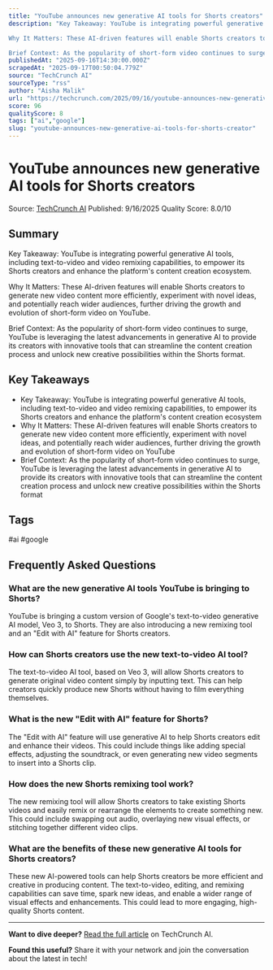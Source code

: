 ```yaml
---
title: "YouTube announces new generative AI tools for Shorts creators"
description: "Key Takeaway: YouTube is integrating powerful generative AI tools, including text-to-video and video remixing capabilities, to empower its Shorts creators and enhance the platform's content creation ecosystem.

Why It Matters: These AI-driven features will enable Shorts creators to generate new video content more efficiently, experiment with novel ideas, and potentially reach wider audiences, further driving the growth and evolution of short-form video on YouTube.

Brief Context: As the popularity of short-form video continues to surge, YouTube is leveraging the latest advancements in generative AI to provide its creators with innovative tools that can streamline the content creation process and unlock new creative possibilities within the Shorts format."
publishedAt: "2025-09-16T14:30:00.000Z"
scrapedAt: "2025-09-17T00:50:04.779Z"
source: "TechCrunch AI"
sourceType: "rss"
author: "Aisha Malik"
url: "https://techcrunch.com/2025/09/16/youtube-announces-new-generative-ai-tools-for-shorts-creators/"
score: 96
qualityScore: 8
tags: ["ai","google"]
slug: "youtube-announces-new-generative-ai-tools-for-shorts-creator"
---
```


<script type="application/ld+json">
{
  "@context": "https://schema.org",
  "@type": "Article",
  "headline": "YouTube announces new generative AI tools for Shorts creators",
  "description": "Key Takeaway: YouTube is integrating powerful generative AI tools, including text-to-video and video remixing capabilities, to empower its Shorts creators and enhance the platform's content creation ecosystem.\n\nWhy It Matters: These AI-driven features will enable Shorts creators to generate new video content more efficiently, experiment with novel ideas, and potentially reach wider audiences, further driving the growth and evolution of short-form video on YouTube.\n\nBrief Context: As the popularity of short-form video continues to surge, YouTube is leveraging the latest advancements in generative AI to provide its creators with innovative tools that can streamline the content creation process and unlock new creative possibilities within the Shorts format.",
  "author": {
    "@type": "Person",
    "name": "Aisha Malik"
  },
  "publisher": {
    "@type": "Organization",
    "name": "TechPulse Daily",
    "url": "https://techpulse-daily.com"
  },
  "datePublished": "2025-09-16T14:30:00.000Z",
  "dateModified": "2025-09-17T02:49:24.206Z",
  "url": "https://techpulse-daily.com/posts/youtube-announces-new-generative-ai-tools-for-shorts-creator",
  "mainEntityOfPage": {
    "@type": "WebPage",
    "@id": "https://techpulse-daily.com/posts/youtube-announces-new-generative-ai-tools-for-shorts-creator"
  }
}
</script>
<script type="application/ld+json">
{
  "@context": "https://schema.org",
  "@type": "FAQPage",
  "mainEntity": [
    {
      "@type": "Question",
      "name": "What are the new generative AI tools YouTube is bringing to Shorts?",
      "acceptedAnswer": {
        "@type": "Answer",
        "text": "YouTube is bringing a custom version of Google's text-to-video generative AI model, Veo 3, to Shorts. They are also introducing a new remixing tool and an \"Edit with AI\" feature for Shorts creators."
      }
    },
    {
      "@type": "Question",
      "name": "How can Shorts creators use the new text-to-video AI tool?",
      "acceptedAnswer": {
        "@type": "Answer",
        "text": "The text-to-video AI tool, based on Veo 3, will allow Shorts creators to generate original video content simply by inputting text. This can help creators quickly produce new Shorts without having to film everything themselves."
      }
    },
    {
      "@type": "Question",
      "name": "What is the new \"Edit with AI\" feature for Shorts?",
      "acceptedAnswer": {
        "@type": "Answer",
        "text": "The \"Edit with AI\" feature will use generative AI to help Shorts creators edit and enhance their videos. This could include things like adding special effects, adjusting the soundtrack, or even generating new video segments to insert into a Shorts clip."
      }
    },
    {
      "@type": "Question",
      "name": "How does the new Shorts remixing tool work?",
      "acceptedAnswer": {
        "@type": "Answer",
        "text": "The new remixing tool will allow Shorts creators to take existing Shorts videos and easily remix or rearrange the elements to create something new. This could include swapping out audio, overlaying new visual effects, or stitching together different video clips."
      }
    },
    {
      "@type": "Question",
      "name": "What are the benefits of these new generative AI tools for Shorts creators?",
      "acceptedAnswer": {
        "@type": "Answer",
        "text": "These new AI-powered tools can help Shorts creators be more efficient and creative in producing content. The text-to-video, editing, and remixing capabilities can save time, spark new ideas, and enable a wider range of visual effects and enhancements. This could lead to more engaging, high-quality Shorts content."
      }
    }
  ]
}
</script>

# YouTube announces new generative AI tools for Shorts creators

<div className="article-meta">
  <span className="source">Source: <a href="https://techcrunch.com/2025/09/16/youtube-announces-new-generative-ai-tools-for-shorts-creators/" target="_blank" rel="noopener">TechCrunch AI</a></span>
  <span className="date">Published: 9/16/2025</span>
  <span className="quality">Quality Score: 8.0/10</span>
</div>

## Summary

Key Takeaway: YouTube is integrating powerful generative AI tools, including text-to-video and video remixing capabilities, to empower its Shorts creators and enhance the platform's content creation ecosystem.

Why It Matters: These AI-driven features will enable Shorts creators to generate new video content more efficiently, experiment with novel ideas, and potentially reach wider audiences, further driving the growth and evolution of short-form video on YouTube.

Brief Context: As the popularity of short-form video continues to surge, YouTube is leveraging the latest advancements in generative AI to provide its creators with innovative tools that can streamline the content creation process and unlock new creative possibilities within the Shorts format.

## Key Takeaways

- Key Takeaway: YouTube is integrating powerful generative AI tools, including text-to-video and video remixing capabilities, to empower its Shorts creators and enhance the platform's content creation ecosystem
- Why It Matters: These AI-driven features will enable Shorts creators to generate new video content more efficiently, experiment with novel ideas, and potentially reach wider audiences, further driving the growth and evolution of short-form video on YouTube
- Brief Context: As the popularity of short-form video continues to surge, YouTube is leveraging the latest advancements in generative AI to provide its creators with innovative tools that can streamline the content creation process and unlock new creative possibilities within the Shorts format

## Tags

<span className="tag">#ai</span> <span className="tag">#google</span>


## Frequently Asked Questions

### What are the new generative AI tools YouTube is bringing to Shorts?

YouTube is bringing a custom version of Google's text-to-video generative AI model, Veo 3, to Shorts. They are also introducing a new remixing tool and an "Edit with AI" feature for Shorts creators.

### How can Shorts creators use the new text-to-video AI tool?

The text-to-video AI tool, based on Veo 3, will allow Shorts creators to generate original video content simply by inputting text. This can help creators quickly produce new Shorts without having to film everything themselves.

### What is the new "Edit with AI" feature for Shorts?

The "Edit with AI" feature will use generative AI to help Shorts creators edit and enhance their videos. This could include things like adding special effects, adjusting the soundtrack, or even generating new video segments to insert into a Shorts clip.

### How does the new Shorts remixing tool work?

The new remixing tool will allow Shorts creators to take existing Shorts videos and easily remix or rearrange the elements to create something new. This could include swapping out audio, overlaying new visual effects, or stitching together different video clips.

### What are the benefits of these new generative AI tools for Shorts creators?

These new AI-powered tools can help Shorts creators be more efficient and creative in producing content. The text-to-video, editing, and remixing capabilities can save time, spark new ideas, and enable a wider range of visual effects and enhancements. This could lead to more engaging, high-quality Shorts content.



---

**Want to dive deeper?** [Read the full article](https://techcrunch.com/2025/09/16/youtube-announces-new-generative-ai-tools-for-shorts-creators/) on TechCrunch AI.

**Found this useful?** Share it with your network and join the conversation about the latest in tech!
